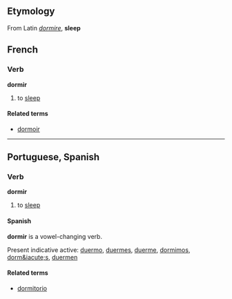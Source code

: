 ==Etymology==
From Latin ''[[dormire]]'', '''sleep'''

==French==
===Verb===
'''dormir'''

# to [[sleep]]

====Related terms====
*[[dormoir]]

----
==Portuguese, Spanish==
===Verb===
'''dormir'''

# to [[sleep]]

====Spanish====
'''dormir''' is a vowel-changing verb.

Present indicative active:  [[duermo]], [[duermes]], [[duerme]], [[dormimos]], [[dorm&iacute;s]], [[duermen]]

====Related terms====
*[[dormitorio]]